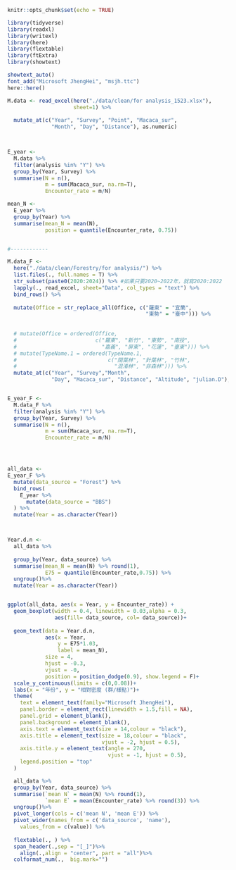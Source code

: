 
```r
knitr::opts_chunk$set(echo = TRUE)

library(tidyverse)
library(readxl)
library(writexl)
library(here)
library(flextable)
library(ftExtra)
library(showtext)

showtext_auto()
font_add("Microsoft JhengHei", "msjh.ttc")
here::here() 

```


```r

M.data <- read_excel(here("./data/clean/for analysis_1523.xlsx"),
                     sheet=1) %>% 
  
  mutate_at(c("Year", "Survey", "Point", "Macaca_sur",
              "Month", "Day", "Distance"), as.numeric) 



E_year <- 
  M.data %>% 
  filter(analysis %in% "Y") %>% 
  group_by(Year, Survey) %>% 
  summarise(N = n(),
            m = sum(Macaca_sur, na.rm=T),
            Encounter_rate = m/N)

mean_N <- 
  E_year %>% 
  group_by(Year) %>% 
  summarise(mean_N = mean(N),
            position = quantile(Encounter_rate, 0.75))


#------------

M.data_F <- 
  here("./data/clean/Forestry/for analysis/") %>% 
  list.files(., full.names = T) %>% 
  str_subset(paste0(2020:2024)) %>% #如果只要2020~2022年，就寫2020:2022
  lapply(., read_excel, sheet="Data", col_types = "text") %>% 
  bind_rows() %>% 
  
  mutate(Office = str_replace_all(Office, c("羅東" = "宜蘭",
                                            "東勢" = "臺中"))) %>%
  
  
  # mutate(Office = ordered(Office, 
  #                         c("羅東", "新竹", "東勢", "南投",
  #                           "嘉義", "屏東", "花蓮", "臺東"))) %>% 
  # mutate(TypeName.1 = ordered(TypeName.1,
  #                             c("闊葉林", "針葉林", "竹林",
  #                               "混淆林", "非森林"))) %>% 
  mutate_at(c("Year", "Survey","Month",
              "Day", "Macaca_sur", "Distance", "Altitude", "julian.D"), as.numeric) 


E_year_F <- 
  M.data_F %>% 
  filter(analysis %in% "Y") %>% 
  group_by(Year, Survey) %>% 
  summarise(N = n(),
            m = sum(Macaca_sur, na.rm=T),
            Encounter_rate = m/N)




all_data <- 
E_year_F %>% 
  mutate(data_source = "Forest") %>% 
  bind_rows(
    E_year %>% 
      mutate(data_source = "BBS") 
  ) %>% 
  mutate(Year = as.character(Year))



Year.d.n <-
  all_data %>% 
  
  group_by(Year, data_source) %>% 
  summarise(mean_N = mean(N) %>% round(1), 
            E75 = quantile(Encounter_rate,0.75)) %>% 
  ungroup()%>% 
  mutate(Year = as.character(Year))



```


```r

ggplot(all_data, aes(x = Year, y = Encounter_rate)) +
  geom_boxplot(width = 0.4, linewidth = 0.03,alpha = 0.3,
               aes(fill= data_source, col= data_source))+
  
  geom_text(data = Year.d.n,
            aes(x = Year,
                y = E75*1.03,
                label = mean_N),
            size = 4,
            hjust = -0.3,
            vjust = -0,
            position = position_dodge(0.9), show.legend = F)+
  scale_y_continuous(limits = c(0,0.08))+
  labs(x = "年份", y = "相對密度 (群/樣點)")+
  theme(
    text = element_text(family="Microsoft JhengHei"),
    panel.border = element_rect(linewidth = 1.5,fill = NA),
    panel.grid = element_blank(),
    panel.background = element_blank(),
    axis.text = element_text(size = 14,colour = "black"),
    axis.title = element_text(size = 18,colour = "black",
                              vjust = -2, hjust = 0.5),
    axis.title.y = element_text(angle = 270,
                                vjust = -1, hjust = 0.5),
    legend.position = "top"
  )

```

```r

  all_data %>%
  group_by(Year, data_source) %>% 
  summarise(`mean N` = mean(N) %>% round(1), 
            `mean E` = mean(Encounter_rate) %>% round(3)) %>% 
  ungroup()%>% 
  pivot_longer(cols = c('mean N', 'mean E')) %>% 
  pivot_wider(names_from = c('data_source', 'name'),
    values_from = c(value)) %>% 
  
  flextable(., ) %>%
  span_header(.,sep = "[_]")%>% 
    align(.,align = "center", part = "all")%>% 
  colformat_num(.,  big.mark="")  


```

